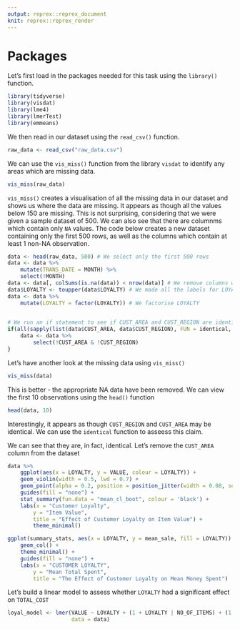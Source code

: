 ```yaml
---
output: reprex::reprex_document
knit: reprex::reprex_render
---
```


# Packages

Let's first load in the packages needed for this task using the `library()` function.

```r
library(tidyverse)
library(visdat)
library(lme4)
library(lmerTest)
library(emmeans)
```

We then read in our dataset using the `read_csv()` function.

```r
raw_data <- read_csv("raw_data.csv")
```

We can use the `vis_miss()` function from the library `visdat` to identify any areas which are missing data.

```r
vis_miss(raw_data)
```

`vis_miss()` creates a visualisation of all the missing data in our dataset and shows us where the data are missing. It appears as though all the values below 150 are missing. This is not surprising, considering that we were given a sample dataset of 500. We can also see that there are columnms which contain only `NA` values. The code below creates a new dataset containing only the first 500 rows, as well as the columns which contain at least 1 non-NA observation.

```r
data <- head(raw_data, 500) # We select only the first 500 rows
data <- data %>%
    mutate(TRANS_DATE = MONTH) %>%
    select(!MONTH)
data <- data[, colSums(is.na(data)) < nrow(data)] # We remove columns which are all NA
data$LOYALTY <- toupper(data$LOYALTY) # We made all the labels for LOYALTY upper case
data <- data %>% 
    mutate(LOYALTY = factor(LOYALTY)) # We factorise LOYALTY
     

# We run an if statement to see if CUST_AREA and CUST_REGION are identical. If so, we remove CUST_AREA
if(all(sapply(list(data$CUST_AREA, data$CUST_REGION), FUN = identical, data$REGION)) == TRUE) {
    data <- data %>%
        select(!CUST_AREA & !CUST_REGION)
}
```

Let's have another look at the missing data using `vis_miss()`

```r
vis_miss(data)
```

This is better - the appropriate NA data have been removed. We can view the first 10 observations using the `head()` function

```r
head(data, 10)
```

Interestingly, it appears as though `CUST_REGION` and `CUST_AREA` may be identical. We can use the `identical` function to asseess this claim.

We can see that they are, in fact, identical. Let's remove the `CUST_AREA` column from the dataset

```r
data %>%
    ggplot(aes(x = LOYALTY, y = VALUE, colour = LOYALTY)) +
    geom_violin(width = 0.5, lwd = 0.7) +
    geom_point(alpha = 0.2, position = position_jitter(width = 0.08, seed = 42)) +
    guides(fill = "none") +
    stat_summary(fun.data = "mean_cl_boot", colour = 'black') +
    labs(x = "Customer Loyalty",
        y = "Item Value",
        title = "Effect of Customer Loyalty on Item Value") +
        theme_minimal()
```

```r
ggplot(summary_stats, aes(x = LOYALTY, y = mean_sale, fill = LOYALTY)) +
    geom_col() +
    theme_minimal() +
    guides(fill = "none") +
    labs(x = "CUSTOMER LOYALTY",
        y = "Mean Total Spent",
        title = "The Effect of Customer Loyalty on Mean Money Spent")
```

Let's build a linear model to assess whether `LOYALTY` had a significant effect on `TOTAL_COST`

```r
loyal_model <- lmer(VALUE ~ LOYALTY + (1 + LOYALTY | NO_OF_ITEMS) + (1 + LOYALTY | LOYALTY_ID),
                    data = data)
```
